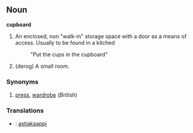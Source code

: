 ==Noun==
'''cupboard'''
# An enclosed, non "walk-in" storage space with a door as a means of access. Usually to be found in a kitched
#:"Put the cups in the cupboard"
#(derog) A small room.

===Synonyms===
#[[press]], [[wardrobe]] (''British'')

===Translations===
*{{fi}}: [[astiakaappi]]